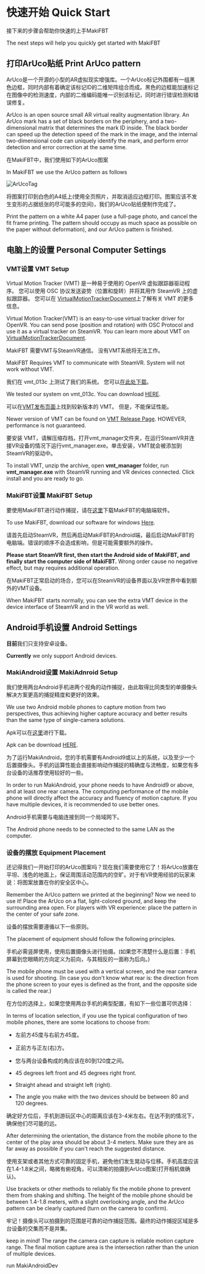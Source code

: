 # 快速开始 Quick Start

接下来的步骤会帮助你快速的上手MakiFBT

The next steps will help you quickly get started with MakiFBT

## 打印ArUco贴纸 Print ArUco pattern

ArUco是一个开源的小型的AR虚拟现实增强库。一个ArUco标记外围都有一组黑色边框，同时内部有着确定该标记ID的二维矩阵组合而成。黑色的边框能加速标记在图像中的检测速度，内部的二维编码能唯一识别该标记，同时进行错误检测和错误修复。

ArUco is an open source small AR virtual reality augmentation library. An ArUco mark has a set of black borders on the periphery, and a two-dimensional matrix that determines the mark ID inside. The black border can speed up the detection speed of the mark in the image, and the internal two-dimensional code can uniquely identify the mark, and perform error detection and error correction at the same time.

在MakiFBT中，我们使用如下的ArUco图案

In MakiFBT we use the ArUco pattern as follows

![ArUcoTag](image/ArUco.png#pic_center=256x256 "ArUco")

将图案打印到白色的A4纸上(使用全页照片，并取消适应边框打印。图案应该不发生变形的占据纸张的尽可能多的空间)，我们的ArUco贴纸便制作完成了。

Print the pattern on a white A4 paper (use a full-page photo, and cancel the fit frame printing. The pattern should occupy as much space as possible on the paper without deformation), and our ArUco pattern is finished.

## 电脑上的设置 Personal Computer Settings

### VMT设置 VMT Setup

Virtual Motion Tracker (VMT) 是一种易于使用的 OpenVR 虚拟跟踪器驱动程序。 您可以使用 OSC 协议发送姿势（位置和旋转）并将其用作 SteamVR 上的虚拟跟踪器。 您可以在 [VirtualMotionTrackerDocument](https://gpsnmeajp.github.io/VirtualMotionTrackerDocument/)上了解有关 VMT 的更多信息。

Virtual Motion Tracker(VMT) is an easy-to-use virtual tracker driver for OpenVR. You can send pose (position and rotation) with OSC Protocol and use it as a virtual tracker on SteamVR. You can learn more about VMT on [VirtualMotionTrackerDocument](https://gpsnmeajp.github.io/VirtualMotionTrackerDocument/).

MakiFBT 需要VMT与SteamVR通信。 没有VMT系统将无法工作。

MakiFBT Requires VMT to communicate with SteamVR. System will not work without VMT.

我们在 vmt_013c 上测试了我们的系统。 您可以[在此处下载](https://github.com/gpsnmeajp/VirtualMotionTracker/releases/download/v0.13c/vmt_013c.zip)。

We tested our system on vmt_013c. You can download [HERE](https://github.com/gpsnmeajp/VirtualMotionTracker/releases/download/v0.13c/vmt_013c.zip).

可以在[VMT发布页面](https://github.com/gpsnmeajp/VirtualMotionTracker/releases)上找到较新版本的 VMT。 但是，不能保证性能。

Newer version of VMT can be found on [VMT Release Page](https://github.com/gpsnmeajp/VirtualMotionTracker/releases). HOWEVER, performance is not guaranteed.

要安装 VMT，请解压缩存档，打开vmt_manager文件夹，在运行SteamVR并连接VR设备的情况下运行vmt_manager.exe。单击安装，VMT就会被添加到SteamVR的驱动中。

To install VMT, unzip the archive, open **vmt_manager** folder, run **vmt_manager.exe** with SteamVR running and VR devices connected. Click install and you are ready to go.

### MakiFBT设置 MakiFBT Setup

要使用MakiFBT进行动作捕捉，请在[这里](https://drive.google.com/drive/my-drive)下载MakiFBT的电脑端软件。

To use MakiFBT, download our software for windows [Here](https://drive.google.com/drive/my-drive).

请首先启动SteamVR，然后再启动MakiFBT的Android端，最后启动MakiFBT的电脑端。错误的顺序不会造成影响，但是可能需要额外的操作。

**Please start SteamVR first, then start the Android side of MakiFBT, and finally start the computer side of MakiFBT.** Wrong order cause no negative effect, but may requires additional operation.

在MakiFBT正常启动的场合，您可以在SteamVR的设备界面以及VR世界中看到额外的VMT设备。

When MakiFBT starts normally, you can see the extra VMT device in the device interface of SteamVR and in the VR world as well.

## Android手机设置 Android Settings

**目前**我们只支持安卓设备。

**Currently** we only support Android devices.

### MakiAndroid设置 MakiAdnroid Setup

我们使用两台Android手机进两个视角的动作捕捉，由此取得比同类型的单摄像头解决方案更高的捕捉精度和更好的效果。

We use two Android mobile phones to capture motion from two perspectives, thus achieving higher capture accuracy and better results than the same type of single-camera solutions.

Apk可以在[这里](https://drive.google.com/drive/my-drive)进行下载。

Apk can be download [HERE](https://drive.google.com/drive/my-drive).


为了运行MakiAndroid，您的手机需要有Android9或以上的系统，以及至少一个后置摄像头。手机的运算性能会直接影响动作捕捉的精确度与流畅度，如果您有多台设备的话推荐使用较好的一些。

In order to run MakiAndroid, your phone needs to have Android9 or above, and at least one rear camera. The computing performance of the mobile phone will directly affect the accuracy and fluency of motion capture. If you have multiple devices, it is recommended to use better ones.

Android手机需要与电脑连接到同一个局域网下。

The Android phone needs to be connected to the same LAN as the computer.

### 设备的摆放 Equipment Placement

还记得我们一开始打印的ArUco图案吗？现在我们需要使用它了！将ArUco放置在平坦、浅色的地面上，保证周围活动范围内的空旷。对于有VR使用经验的玩家来说：将图案放置在你的安全区中心。

Remember the ArUco pattern we printed at the beginning? Now we need to use it! Place the ArUco on a flat, light-colored ground, and keep the surrounding area open. For players with VR experience: place the pattern in the center of your safe zone.

设备的摆放需要遵循以下一些原则。

The placement of equipment should follow the following principles.

手机必需竖屏使用，使用后置摄像头进行拍摄。(如果您不清楚什么是后置：手机屏幕到您眼睛的方向定义为前向，与其相反的一面称为后向。)

The mobile phone must be used with a vertical screen, and the rear camera is used for shooting. (In case you don't know what rear is: the direction from the phone screen to your eyes is defined as the front, and the opposite side is called the rear.)

在方位的选择上，如果您使用两台手机的典型配置，有如下一些位置可供选择：

In terms of location selection, if you use the typical configuration of two mobile phones, there are some locations to choose from:

- 左前方45度与右前方45度。
- 正前方与正左(右)方。
- 您与两台设备构成的角应该在80到120度之间。
 
- 45 degrees left front and 45 degrees right front.
- Straight ahead and straight left (right).
- The angle you make with the two devices should be between 80 and 120 degrees.

确定好方位后，手机到游玩区中心的距离应该在3-4米左右。在达不到的情况下，确保他们尽可能的远。

After determining the orientation, the distance from the mobile phone to the center of the play area should be about 3-4 meters. Make sure they are as far away as possible if you can't reach the suggested distance.

使用支架或者其他方式可靠的固定手机，避免他们发生晃动与位移。手机高度应该在1.4-1.8米之间，略微有俯视角，可以清晰的拍摄到ArUco图案(打开相机做确认)。

Use brackets or other methods to reliably fix the mobile phone to prevent them from shaking and shifting. The height of the mobile phone should be between 1.4-1.8 meters, with a slight overlooking angle, and the ArUco pattern can be clearly captured (turn on the camera to confirm).

牢记！摄像头可以拍摄到的范围是可靠的动作捕捉范围。最终的动作捕捉区域是多台设备的交集而不是并集。

keep in mind! The range the camera can capture is reliable motion capture range. The final motion capture area is the intersection rather than the union of multiple devices.

run MakiAndroidDev
